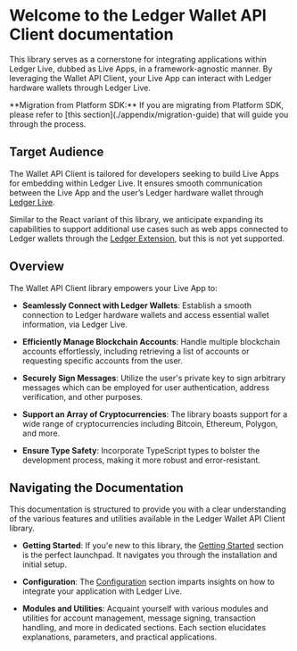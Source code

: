 
# Welcome to the Ledger Wallet API Client documentation

This library serves as a cornerstone for integrating applications within Ledger Live, dubbed as Live Apps, in a framework-agnostic manner. By leveraging the Wallet API Client, your Live App can interact with Ledger hardware wallets through Ledger Live.

<Callout emoji="💡">
  **Migration from Platform SDK:** If you are migrating from Platform SDK,
  please refer to [this section](./appendix/migration-guide) that will guide you
  through the process.
</Callout>

## Target Audience

The Wallet API Client is tailored for developers seeking to build Live Apps for embedding within Ledger Live. It ensures smooth communication between the Live App and the user’s Ledger hardware wallet through [Ledger Live](https://www.ledger.com/ledger-live).

Similar to the React variant of this library, we anticipate expanding its capabilities to support additional use cases such as web apps connected to Ledger wallets through the [Ledger Extension](https://www.ledger.com/ledger-extension), but this is not yet supported.

## Overview

The Wallet API Client library empowers your Live App to:

- **Seamlessly Connect with Ledger Wallets**: Establish a smooth connection to Ledger hardware wallets and access essential wallet information, via Ledger Live.

- **Efficiently Manage Blockchain Accounts**: Handle multiple blockchain accounts effortlessly, including retrieving a list of accounts or requesting specific accounts from the user.

- **Securely Sign Messages**: Utilize the user's private key to sign arbitrary messages which can be employed for user authentication, address verification, and other purposes.

- **Support an Array of Cryptocurrencies**: The library boasts support for a wide range of cryptocurrencies including Bitcoin, Ethereum, Polygon, and more.

- **Ensure Type Safety**: Incorporate TypeScript types to bolster the development process, making it more robust and error-resistant.

## Navigating the Documentation

This documentation is structured to provide you with a clear understanding of the various features and utilities available in the Ledger Wallet API Client library.

- **Getting Started**: If you'e new to this library, the [Getting Started](./core/getting-started) section is the perfect launchpad. It navigates you through the installation and initial setup.

- **Configuration**: The [Configuration](./core/configuration.mdx) section imparts insights on how to integrate your application with Ledger Live.

- **Modules and Utilities**: Acquaint yourself with various modules and utilities for account management, message signing, transaction handling, and more in dedicated sections. Each section elucidates explanations, parameters, and practical applications.

